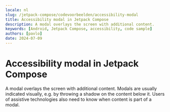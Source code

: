 ```yaml
---
locale: nl
slug: /jetpack-compose/codevoorbeelden/accessibility-modal
title: Accessibility modal in Jetpack Compose
description: A modal overlays the screen with additional content.
keywords: [Android, Jetpack Compose, accessibility, code sample]
authors: [pavlo]
date: 2024-07-09
---
```


# Accessibility modal in Jetpack Compose

A modal overlays the screen with additional content. Modals are usually indicated visually, e.g. by throwing a shadow on the content below it. Users of assistive technologies also need to know when content is part of a modal.

<CodeSample id="accessibility-modal" platform="jetpack-compose" locale="nl"/>

